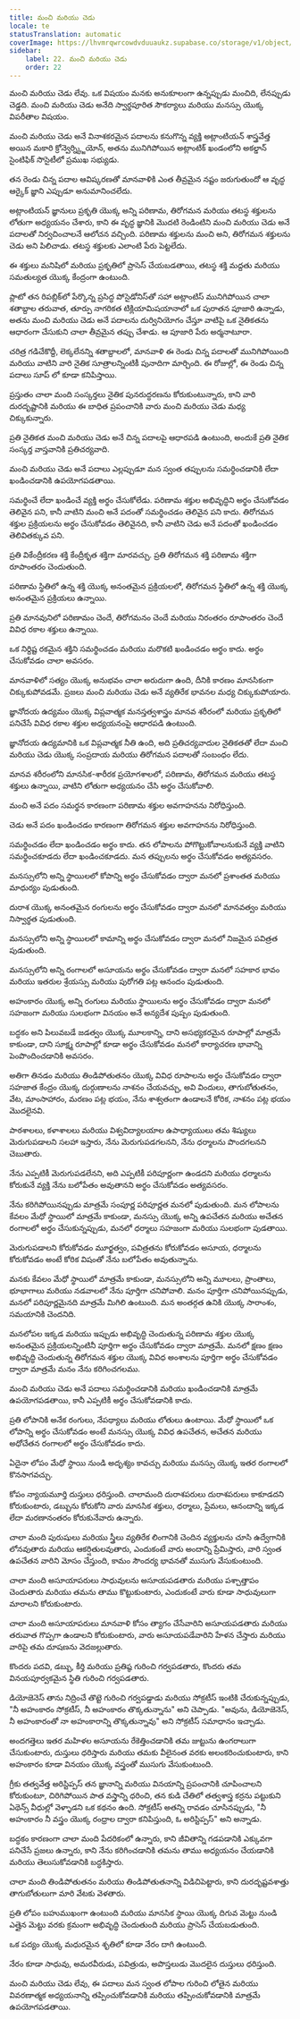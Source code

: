 ```yaml
---
title: మంచి మరియు చెడు
locale: te
statusTranslation: automatic
coverImage: https://lhvmrqwrcowdvduuaukz.supabase.co/storage/v1/object/public/strapi-uploads/small_cover-educacion-fundamental.webp-2d51a7828a2b1309555be27f7e2a61a0.webp
sidebar:
    label: 22. మంచి మరియు చెడు
    order: 22
---
```

మంచి మరియు చెడు లేవు. ఒక విషయం మనకు అనుకూలంగా ఉన్నప్పుడు మంచిది, లేనప్పుడు చెడ్డది. మంచి మరియు చెడు అనేది స్వార్థపూరిత సౌకర్యాలు మరియు మనస్సు యొక్క విపరీతాల విషయం.

మంచి మరియు చెడు అనే వినాశకరమైన పదాలను కనుగొన్న వ్యక్తి అట్లాంటియన్ శాస్త్రవేత్త అయిన మకారి క్రోన్వెర్న్క్జియోన్, అతను మునిగిపోయిన అట్లాంటిక్ ఖండంలోని అకల్డాన్ సైంటిఫిక్ సొసైటీలో ప్రముఖ సభ్యుడు.

తన రెండు చిన్న పదాల ఆవిష్కరణతో మానవాళికి ఎంత తీవ్రమైన నష్టం జరుగుతుందో ఆ వృద్ధ ఆర్కైక్ జ్ఞాని ఎప్పుడూ అనుమానించలేదు.

అట్లాంటియన్ జ్ఞానులు ప్రకృతి యొక్క అన్ని పరిణామ, తిరోగమన మరియు తటస్థ శక్తులను లోతుగా అధ్యయనం చేశారు, కాని ఈ వృద్ధ జ్ఞానికి మొదటి రెండింటిని మంచి మరియు చెడు అనే పదాలతో నిర్వచించాలనే ఆలోచన వచ్చింది. పరిణామ శక్తులను మంచి అని, తిరోగమన శక్తులను చెడు అని పిలిచాడు. తటస్థ శక్తులకు ఎలాంటి పేరు పెట్టలేదు.

ఈ శక్తులు మనిషిలో మరియు ప్రకృతిలో ప్రాసెస్ చేయబడతాయి, తటస్థ శక్తి మద్దతు మరియు సమతుల్యత యొక్క కేంద్రంగా ఉంటుంది.

ప్లాటో తన రిపబ్లిక్‌లో పేర్కొన్న ప్రసిద్ధ పోసైడోనిస్‌తో సహా అట్లాంటిస్ మునిగిపోయిన చాలా శతాబ్దాల తరువాత, తూర్పు నాగరికత టిక్లియామిషయానాలో ఒక పురాతన పూజారి ఉన్నాడు, అతను మంచి మరియు చెడు అనే పదాలను దుర్వినియోగం చేస్తూ వాటిపై ఒక నైతికతను ఆధారంగా చేసుకుని చాలా తీవ్రమైన తప్పు చేశాడు. ఆ పూజారి పేరు అర్మనాటూరా.

చరిత్ర గడిచేకొద్దీ, లెక్కలేనన్ని శతాబ్దాలలో, మానవాళి ఈ రెండు చిన్న పదాలతో మునిగిపోయింది మరియు వాటిని వారి నైతిక సూత్రాలన్నింటికీ పునాదిగా మార్చింది. ఈ రోజుల్లో, ఈ రెండు చిన్న పదాలు సూప్ లో కూడా కనిపిస్తాయి.

ప్రస్తుతం చాలా మంది సంస్కర్తలు నైతిక పునరుద్ధరణను కోరుకుంటున్నారు, కాని వారి దురదృష్టానికి మరియు ఈ బాధిత ప్రపంచానికి వారు మంచి మరియు చెడు మధ్య చిక్కుకున్నారు.

ప్రతి నైతికత మంచి మరియు చెడు అనే చిన్న పదాలపై ఆధారపడి ఉంటుంది, అందుకే ప్రతి నైతిక సంస్కర్త వాస్తవానికి ప్రతిచర్యవాది.

మంచి మరియు చెడు అనే పదాలు ఎల్లప్పుడూ మన స్వంత తప్పులను సమర్థించడానికి లేదా ఖండించడానికి ఉపయోగపడతాయి.

సమర్థించే లేదా ఖండించే వ్యక్తి అర్థం చేసుకోలేడు. పరిణామ శక్తుల అభివృద్ధిని అర్థం చేసుకోవడం తెలివైన పని, కానీ వాటిని మంచి అనే పదంతో సమర్థించడం తెలివైన పని కాదు. తిరోగమన శక్తుల ప్రక్రియలను అర్థం చేసుకోవడం తెలివైనది, కానీ వాటిని చెడు అనే పదంతో ఖండించడం తెలివితక్కువ పని.

ప్రతి వికేంద్రీకరణ శక్తి కేంద్రీకృత శక్తిగా మారవచ్చు. ప్రతి తిరోగమన శక్తి పరిణామ శక్తిగా రూపాంతరం చెందుతుంది.

పరిణామ స్థితిలో ఉన్న శక్తి యొక్క అనంతమైన ప్రక్రియలలో, తిరోగమన స్థితిలో ఉన్న శక్తి యొక్క అనంతమైన ప్రక్రియలు ఉన్నాయి.

ప్రతి మానవునిలో పరిణామం చెందే, తిరోగమనం చెందే మరియు నిరంతరం రూపాంతరం చెందే వివిధ రకాల శక్తులు ఉన్నాయి.

ఒక నిర్దిష్ట రకమైన శక్తిని సమర్థించడం మరియు మరొకటి ఖండించడం అర్థం కాదు. అర్థం చేసుకోవడం చాలా అవసరం.

మానవాళిలో సత్యం యొక్క అనుభవం చాలా అరుదుగా ఉంది, దీనికి కారణం మానసికంగా చిక్కుకుపోవడమే. ప్రజలు మంచి మరియు చెడు అనే వ్యతిరేక భావనల మధ్య చిక్కుకుపోయారు.

జ్ఞానోదయ ఉద్యమం యొక్క విప్లవాత్మక మనస్తత్వశాస్త్రం మానవ శరీరంలో మరియు ప్రకృతిలో పనిచేసే వివిధ రకాల శక్తుల అధ్యయనంపై ఆధారపడి ఉంటుంది.

జ్ఞానోదయ ఉద్యమానికి ఒక విప్లవాత్మక నీతి ఉంది, అది ప్రతిచర్యవాదుల నైతికతతో లేదా మంచి మరియు చెడు యొక్క సంప్రదాయ మరియు తిరోగమన పదాలతో సంబంధం లేదు.

మానవ శరీరంలోని మానసిక-శారీరక ప్రయోగశాలలో, పరిణామ, తిరోగమన మరియు తటస్థ శక్తులు ఉన్నాయి, వాటిని లోతుగా అధ్యయనం చేసి అర్థం చేసుకోవాలి.

మంచి అనే పదం సమర్థన కారణంగా పరిణామ శక్తుల అవగాహనను నిరోధిస్తుంది.

చెడు అనే పదం ఖండించడం కారణంగా తిరోగమన శక్తుల అవగాహనను నిరోధిస్తుంది.

సమర్థించడం లేదా ఖండించడం అర్థం కాదు. తన లోపాలను పోగొట్టుకోవాలనుకునే వ్యక్తి వాటిని సమర్థించకూడదు లేదా ఖండించకూడదు. మన తప్పులను అర్థం చేసుకోవడం అత్యవసరం.

మనస్సులోని అన్ని స్థాయిలలో కోపాన్ని అర్థం చేసుకోవడం ద్వారా మనలో ప్రశాంతత మరియు మాధుర్యం పుడుతుంది.

దురాశ యొక్క అనంతమైన రంగులను అర్థం చేసుకోవడం ద్వారా మనలో మానవత్వం మరియు నిస్వార్థత పుడుతుంది.

మనస్సులోని అన్ని స్థాయిలలో కామాన్ని అర్థం చేసుకోవడం ద్వారా మనలో నిజమైన పవిత్రత పుడుతుంది.

మనస్సులోని అన్ని రంగాలలో అసూయను అర్థం చేసుకోవడం ద్వారా మనలో సహకార భావం మరియు ఇతరుల శ్రేయస్సు మరియు పురోగతి పట్ల ఆనందం పుడుతుంది.

అహంకారం యొక్క అన్ని రంగులు మరియు స్థాయిలను అర్థం చేసుకోవడం ద్వారా మనలో సహజంగా మరియు సులభంగా వినయం అనే అన్యదేశ పుష్పం పుడుతుంది.

బద్ధకం అని పిలువబడే జడత్వం యొక్క మూలకాన్ని, దాని అసభ్యకరమైన రూపాల్లో మాత్రమే కాకుండా, దాని సూక్ష్మ రూపాల్లో కూడా అర్థం చేసుకోవడం మనలో కార్యాచరణ భావాన్ని పెంపొందించడానికి అవసరం.

అతిగా తినడం మరియు తిండిపోతుతనం యొక్క వివిధ రూపాలను అర్థం చేసుకోవడం ద్వారా సహజాత కేంద్రం యొక్క దుర్గుణాలను నాశనం చేయవచ్చు, అవి విందులు, తాగుబోతుతనం, వేట, మాంసాహారం, మరణం పట్ల భయం, నేను శాశ్వతంగా ఉండాలనే కోరిక, నాశనం పట్ల భయం మొదలైనవి.

పాఠశాలలు, కళాశాలలు మరియు విశ్వవిద్యాలయాల ఉపాధ్యాయులు తమ శిష్యులు మెరుగుపడాలని సలహా ఇస్తారు, నేను మెరుగుపడగలనని, నేను ధర్మాలను పొందగలనని చెబుతారు.

నేను ఎప్పటికీ మెరుగుపడలేనని, అది ఎప్పటికీ పరిపూర్ణంగా ఉండదని మరియు ధర్మాలను కోరుకునే వ్యక్తి నేను బలోపేతం అవుతానని అర్థం చేసుకోవడం అత్యవసరం.

నేను కరిగిపోయినప్పుడు మాత్రమే సంపూర్ణ పరిపూర్ణత మనలో పుడుతుంది. మన లోపాలను కేవలం మేధో స్థాయిలో మాత్రమే కాకుండా, మనస్సు యొక్క అన్ని ఉపచేతన మరియు అచేతన రంగాలలో అర్థం చేసుకున్నప్పుడు, మనలో ధర్మాలు సహజంగా మరియు సులభంగా పుడతాయి.

మెరుగుపడాలని కోరుకోవడం మూర్ఖత్వం, పవిత్రతను కోరుకోవడం అసూయ, ధర్మాలను కోరుకోవడం అంటే కోరిక విషంతో నేను బలోపేతం అవుతున్నాను.

మనకు కేవలం మేధో స్థాయిలో మాత్రమే కాకుండా, మనస్సులోని అన్ని మూలలు, ప్రాంతాలు, భూభాగాలు మరియు నడవాలలో నేను పూర్తిగా చనిపోవాలి. మనం పూర్తిగా చనిపోయినప్పుడు, మనలో పరిపూర్ణమైనది మాత్రమే మిగిలి ఉంటుంది. మన అంతర్గత ఉనికి యొక్క సారాంశం, సమయానికి చెందనిది.

మనలోపల ఇక్కడ మరియు ఇప్పుడు అభివృద్ధి చెందుతున్న పరిణామ శక్తుల యొక్క అనంతమైన ప్రక్రియలన్నింటినీ పూర్తిగా అర్థం చేసుకోవడం ద్వారా మాత్రమే. మనలో క్షణం క్షణం అభివృద్ధి చెందుతున్న తిరోగమన శక్తుల యొక్క వివిధ అంశాలను పూర్తిగా అర్థం చేసుకోవడం ద్వారా మాత్రమే మనం నేను కరిగించగలము.

మంచి మరియు చెడు అనే పదాలు సమర్థించడానికి మరియు ఖండించడానికి మాత్రమే ఉపయోగపడతాయి, కానీ ఎప్పటికీ అర్థం చేసుకోవడానికి కాదు.

ప్రతి లోపానికి అనేక రంగులు, నేపథ్యాలు మరియు లోతులు ఉంటాయి. మేధో స్థాయిలో ఒక లోపాన్ని అర్థం చేసుకోవడం అంటే మనస్సు యొక్క వివిధ ఉపచేతన, అచేతన మరియు అధోచేతన రంగాలలో అర్థం చేసుకోవడం కాదు.

ఏదైనా లోపం మేధో స్థాయి నుండి అదృశ్యం కావచ్చు మరియు మనస్సు యొక్క ఇతర రంగాలలో కొనసాగవచ్చు.

కోపం న్యాయమూర్తి దుస్తులు ధరిస్తుంది. చాలామంది దురాశపరులు దురాశపరులు కాకూడదని కోరుకుంటారు, డబ్బును కోరుకోని వారు మానసిక శక్తులు, ధర్మాలు, ప్రేమలు, ఆనందాన్ని ఇక్కడ లేదా మరణానంతరం కోరుకునేవారు ఉన్నారు.

చాలా మంది పురుషులు మరియు స్త్రీలు వ్యతిరేక లింగానికి చెందిన వ్యక్తులను చూసి ఉద్వేగానికి లోనవుతారు మరియు ఆకర్షితులవుతారు, ఎందుకంటే వారు అందాన్ని ప్రేమిస్తారు, వారి స్వంత ఉపచేతన వారిని మోసం చేస్తుంది, కామం సౌందర్య భావనతో ముసుగు వేసుకుంటుంది.

చాలా మంది అసూయాపరులు సాధువులను అసూయపడతారు మరియు పశ్చాత్తాపం చెందుతారు మరియు తమను తాము కొట్టుకుంటారు, ఎందుకంటే వారు కూడా సాధువులుగా మారాలని కోరుకుంటారు.

చాలా మంది అసూయాపరులు మానవాళి కోసం త్యాగం చేసేవారిని అసూయపడతారు మరియు తరువాత గొప్పగా ఉండాలని కోరుకుంటారు, వారు అసూయపడేవారిని హేళన చేస్తారు మరియు వారిపై తమ దూషణను వెదజల్లుతారు.

కొందరు పదవి, డబ్బు, కీర్తి మరియు ప్రతిష్ఠ గురించి గర్వపడతారు, కొందరు తమ వినయపూర్వకమైన స్థితి గురించి గర్వపడతారు.

డియోజెనెస్ తాను నిద్రించే తొట్టె గురించి గర్వపడ్డాడు మరియు సోక్రటీస్ ఇంటికి చేరుకున్నప్పుడు, "నీ అహంకారం సోక్రటీస్, నీ అహంకారం తొక్కతున్నాను" అని చెప్పాడు. "అవును, డియోజెనెస్, నీ అహంకారంతో నా అహంకారాన్ని తొక్కతున్నావు" అని సోక్రటీస్ సమాధానం ఇచ్చాడు.

అందగత్తెలు ఇతర మహిళల అసూయను రేకెత్తించడానికి తమ జుట్టును ఉంగరాలుగా చేసుకుంటారు, దుస్తులు ధరిస్తారు మరియు తమకు వీలైనంత వరకు అలంకరించుకుంటారు, కాని అహంకారం కూడా వినయం యొక్క వస్త్రంతో ముసుగు వేసుకుంటుంది.

గ్రీకు తత్వవేత్త అరిస్టిప్పస్ తన జ్ఞానాన్ని మరియు వినయాన్ని ప్రపంచానికి చూపించాలని కోరుకుంటూ, చిరిగిపోయిన పాత వస్త్రాన్ని ధరించి, తన కుడి చేతిలో తత్వశాస్త్ర కర్రను పట్టుకుని ఏథెన్స్ వీధుల్లో వెళ్ళాడని ఒక కథనం ఉంది. సోక్రటీస్ అతన్ని రావడం చూసినప్పుడు, "నీ అహంకారం నీ వస్త్రం యొక్క రంధ్రాల ద్వారా కనిపిస్తుంది, ఓ అరిస్టిప్పస్" అని అన్నాడు.

బద్ధకం కారణంగా చాలా మంది పేదరికంలో ఉన్నారు, కాని జీవితాన్ని గడపడానికి ఎక్కువగా పనిచేసే ప్రజలు ఉన్నారు, కాని నేను కరిగించడానికి తమను తాము అధ్యయనం చేయడానికి మరియు తెలుసుకోవడానికి బద్ధకిస్తారు.

చాలా మంది తిండిపోతుతనం మరియు తిండిపోతుతనాన్ని విడిచిపెట్టారు, కాని దురదృష్టవశాత్తు తాగుబోతులుగా మారి వేటకు వెళతారు.

ప్రతి లోపం బహుముఖంగా ఉంటుంది మరియు మానసిక స్థాయి యొక్క దిగువ మెట్టు నుండి ఎత్తైన మెట్టు వరకు క్రమంగా అభివృద్ధి చెందుతుంది మరియు ప్రాసెస్ చేయబడుతుంది.

ఒక పద్యం యొక్క మధురమైన శృతిలో కూడా నేరం దాగి ఉంటుంది.

నేరం కూడా సాధువు, అమరవీరుడు, పవిత్రుడు, అపొస్తలుడు మొదలైన దుస్తులు ధరిస్తుంది.

మంచి మరియు చెడు లేవు, ఈ పదాలు మన స్వంత లోపాల గురించి లోతైన మరియు వివరణాత్మక అధ్యయనాన్ని తప్పించుకోవడానికి మరియు తప్పించుకోవడానికి మాత్రమే ఉపయోగపడతాయి.


